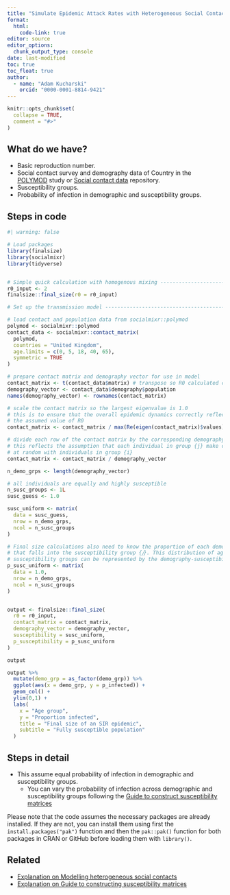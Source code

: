 ```yaml
---
title: "Simulate Epidemic Attack Rates with Heterogeneous Social Contacts"
format: 
  html:
    code-link: true
editor: source
editor_options: 
  chunk_output_type: console
date: last-modified
toc: true
toc_float: true
author: 
  - name: "Adam Kucharski"
    orcid: "0000-0001-8814-9421"
---
```


```r
knitr::opts_chunk$set(
  collapse = TRUE,
  comment = "#>"
)
```

## What do we have?

- Basic reproduction number.
- Social contact survey and demography data of Country in the [POLYMOD](https://journals.plos.org/plosmedicine/article?id=10.1371/journal.pmed.0050074) study or [Social contact data](https://zenodo.org/communities/social_contact_data/records) repository.
- Susceptibility groups.
- Probability of infection in demographic and susceptibility groups.


## Steps in code

```r
#| warning: false

# Load packages
library(finalsize)
library(socialmixr)
library(tidyverse)


# Simple quick calculation with homogenous mixing -------------------------------------------
r0_input <- 2
finalsize::final_size(r0 = r0_input)

# Set up the transmission model -------------------------------------------

# load contact and population data from socialmixr::polymod
polymod <- socialmixr::polymod
contact_data <- socialmixr::contact_matrix(
  polymod,
  countries = "United Kingdom",
  age.limits = c(0, 5, 18, 40, 65),
  symmetric = TRUE
)

# prepare contact matrix and demography vector for use in model
contact_matrix <- t(contact_data$matrix) # transpose so R0 calculated correctly inside model
demography_vector <- contact_data$demography$population
names(demography_vector) <- rownames(contact_matrix)

# scale the contact matrix so the largest eigenvalue is 1.0
# this is to ensure that the overall epidemic dynamics correctly reflect
# the assumed value of R0
contact_matrix <- contact_matrix / max(Re(eigen(contact_matrix)$values))

# divide each row of the contact matrix by the corresponding demography
# this reflects the assumption that each individual in group {j} make contacts
# at random with individuals in group {i}
contact_matrix <- contact_matrix / demography_vector

n_demo_grps <- length(demography_vector)

# all individuals are equally and highly susceptible
n_susc_groups <- 1L
susc_guess <- 1.0

susc_uniform <- matrix(
  data = susc_guess,
  nrow = n_demo_grps,
  ncol = n_susc_groups
)

# Final size calculations also need to know the proportion of each demographic group {𝑖} 
# that falls into the susceptibility group {𝑗}. This distribution of age groups into 
# susceptibility groups can be represented by the demography-susceptibility distribution matrix.
p_susc_uniform <- matrix(
  data = 1.0,
  nrow = n_demo_grps,
  ncol = n_susc_groups
)


output <- finalsize::final_size(
  r0 = r0_input,
  contact_matrix = contact_matrix,
  demography_vector = demography_vector,
  susceptibility = susc_uniform,
  p_susceptibility = p_susc_uniform
)

output

output %>% 
  mutate(demo_grp = as_factor(demo_grp)) %>% 
  ggplot(aes(x = demo_grp, y = p_infected)) +
  geom_col() +
  ylim(0,1) +
  labs(
    x = "Age group",
    y = "Proportion infected",
    title = "Final size of an SIR epidemic",
    subtitle = "Fully susceptible population"
  )
```


## Steps in detail

<!-- OPTIONAL -->

<!-- reduce length of strings with a large language model like chatgpt -->

- This assume equal probability of infection in demographic and susceptibility groups. 
    - You can vary the probability of infection across demographic and susceptibility groups following the [Guide to construct susceptibility matrices](https://epiverse-trace.github.io/finalsize/articles/susceptibility_matrices.html)

<!-- must: keep to warn users on how to install packages -->

Please note that the code assumes the necessary packages are already installed. If they are not, you can install them using first the `install.packages("pak")` function and then the `pak::pak()` function for both packages in CRAN or GitHub before loading them with `library()`. 

<!-- optional: erase if no assumed distribution is needed -->


## Related

- [Explanation on Modelling heterogeneous social contacts](https://epiverse-trace.github.io/finalsize/articles/varying_contacts.html)
- [Explanation on Guide to constructing susceptibility matrices](https://epiverse-trace.github.io/finalsize/articles/susceptibility_matrices.html)
